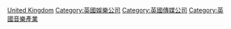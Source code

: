 [[Category:各國音樂公司|United Kingdom]]
[[Category:英國娛樂公司|Category:英國娛樂公司]]
[[Category:英國傳媒公司|Category:英國傳媒公司]]
[[Category:英國音樂產業|Category:英國音樂產業]]